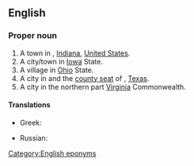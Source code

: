 ==English==
{{wikipedia}}

===Proper noun===
{{en-proper noun}}

# A town in {{l|en|Posey County}}, [[Indiana]], [[United States]].
# A city/town in [[Iowa]] State.
# A village in [[Ohio]] State.
# A city in and the [[county seat]] of {{l|en|Gillespie County}}, [[Texas]].
# A city in the northern part [[Virginia]] Commonwealth.

====Translations====
{{trans-top|city in the northern part of the state of Virginia in the United States}}
* Greek: {{t|el|Φρέντερικσμπουργκ}}
{{trans-mid}}
* Russian: {{t|ru|Фредериксбу́рг|m}}
{{trans-bottom}}

{{topics|en|Cities in the United States of America|Towns in Indiana|Iowa, USA|Ohio, USA|Cities in Texas, USA|Cities in Virginia, USA}}
[[Category:English eponyms]]